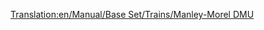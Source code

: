 [[Translation:en/Manual/Base Set/Trains/Manley-Morel DMU]]
{{it/Treni|Image=[[File:en/Manleymoreldmu.png]]
|Name=Manley-Morel DMU
|Cost=€ 25.780
|Speed=112 km/h (70 mph, 31 m/s)
|Weight=32 t
|Power=608 hp (453 kW)
|Annual=€ 2.588
|Designed=1956
|Lifespan=12
|Capacity=76 passeggeri
|Description=La DMU Manley-Morel è un'unità multipla diesel che per impostazione predefinita viene fornita con due unità e trasporta passeggeri.

Questi treni sono davvero adatti solo per il trasporto leggero di passeggeri, in quanto non hanno il potere di trasportare merci più pesanti e di tirare più carrelli. Potresti aggiungere più unità per aumentare potenza e capacità (in vero stile DMU), ma rimarrebbe la limitazione a 112 Km all'ora, quindi l'opzione migliore sarebbe aspettare che venga introdotta la [[it/Manual/Base Set/Trains/SH "125"|SH "125"]] nel 1977 e usare quella

Considerate però che quando treni più veloci arrivano su una grande rete, rimarranno bloccati dietro queste unità poco veloci che rallentano l'intera rete, quindi è necessario aggiornare l'intero parco locomotive oppure mantenere le DMU su una sezione separata di traccia o in alternativa costruire [[en/Sezioni di sorpasso]].

Questo treno è reso obsoleto dal [[it/Manual/Base Set/Trains/Dash|"Dash"]] che è stato introdotto nel 1984, 11 km orari più veloce e 100 hp più potente - non sembra molto, ma hanno una forte accelerazione che le rende competitive!


|Real-life=Questa è la versione Transport Tycoon della [http://en.wikipedia.org/wiki/BR_Class_101 Metro-Cammell Classe 101 DMU] che è stata introdotta come parte del piano di modernizzazione delle ferrovie del 1956, progettato per sostituire le locomotive a vapore in loco e linee semi-espresse. È rappresentativo dello stile generale dei DMU introdotti tra la fine degli anni '50 e l'inizio degli anni '60. Incredibilmente, nonostante la durata della vita di 12 anni del TTD, queste macchine si potevano ancora vedere attraversare la campagna britannica fino al 2003! Operano ancora su linee ferroviarie preservate.
}}